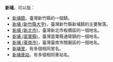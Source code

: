 '''新埔'''，可以指：
* [[新埔鎮|新埔鎮]]，臺灣新竹縣的一個鎮。
* [[新埔_(新竹縣大字)|新埔 (新竹縣大字)]]，臺灣新竹縣新埔鎮的主要聚落。
* [[新埔_(新北市)|新埔 (新北市)]]，臺灣新北市板橋區的一個地名。
* [[新埔_(苗栗縣)|新埔 (苗栗縣)]]，臺灣苗栗縣通霄鎮的一個地名。
* [[新埔_(臺南市)|新埔 (臺南市)]]，臺灣臺南市關廟區的一個地名。
* [[新埔里|新埔里]]，有多個相同里名。
* [[新埔車站|新埔車站]]，有多個相同車站名。
{{Disambig|X|Cat=二字地名消歧义}}